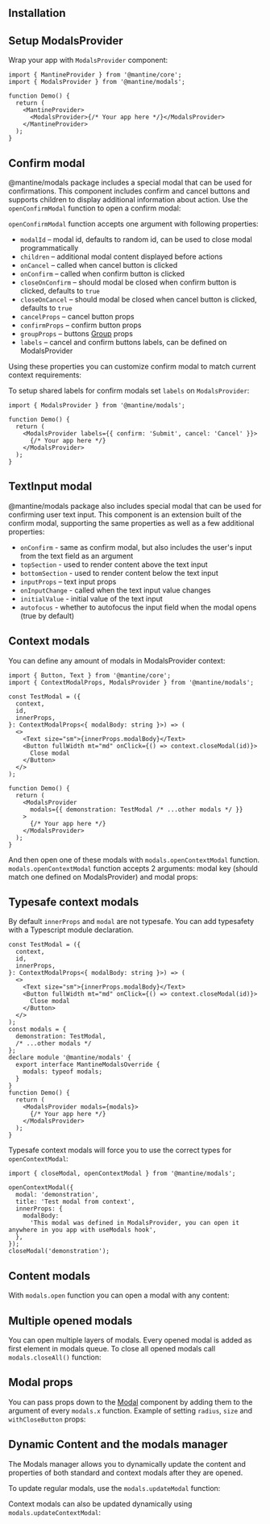 

## Installation

<InstallScript packages="@mantine/modals" />

## Setup ModalsProvider

Wrap your app with `ModalsProvider` component:

```tsx
import { MantineProvider } from '@mantine/core';
import { ModalsProvider } from '@mantine/modals';

function Demo() {
  return (
    <MantineProvider>
      <ModalsProvider>{/* Your app here */}</ModalsProvider>
    </MantineProvider>
  );
}
```

## Confirm modal

@mantine/modals package includes a special modal that can be used for confirmations.
This component includes confirm and cancel buttons and supports children to display additional
information about action. Use the `openConfirmModal` function to open a confirm modal:

<Demo data={ModalsDemos.confirm} />

`openConfirmModal` function accepts one argument with following properties:

- `modalId` – modal id, defaults to random id, can be used to close modal programmatically
- `children` – additional modal content displayed before actions
- `onCancel` – called when cancel button is clicked
- `onConfirm` – called when confirm button is clicked
- `closeOnConfirm` – should modal be closed when confirm button is clicked, defaults to `true`
- `closeOnCancel` – should modal be closed when cancel button is clicked, defaults to `true`
- `cancelProps` – cancel button props
- `confirmProps` – confirm button props
- `groupProps` – buttons [Group](/core/group/) props
- `labels` – cancel and confirm buttons labels, can be defined on ModalsProvider

Using these properties you can customize confirm modal to match current context requirements:

<Demo data={ModalsDemos.confirmCustomize} />

To setup shared labels for confirm modals set `labels` on `ModalsProvider`:

```tsx
import { ModalsProvider } from '@mantine/modals';

function Demo() {
  return (
    <ModalsProvider labels={{ confirm: 'Submit', cancel: 'Cancel' }}>
      {/* Your app here */}
    </ModalsProvider>
  );
}
```

## TextInput modal
@mantine/modals package also includes special modal that can be used for confirming user text input.
This component is an extension built of the confirm modal, supporting the same properties as well as a few additional
properties:

- `onConfirm` - same as confirm modal, but also includes the user's input from the text field as an argument
- `topSection` - used to render content above the text input
- `bottomSection` - used to render content below the text input
- `inputProps` – text input props
- `onInputChange` - called when the text input value changes
- `initialValue` - initial value of the text input
- `autofocus` - whether to autofocus the input field when the modal opens (true by default)

<Demo data={ModalsDemos.textInput} />

## Context modals

You can define any amount of modals in ModalsProvider context:

```tsx
import { Button, Text } from '@mantine/core';
import { ContextModalProps, ModalsProvider } from '@mantine/modals';

const TestModal = ({
  context,
  id,
  innerProps,
}: ContextModalProps<{ modalBody: string }>) => (
  <>
    <Text size="sm">{innerProps.modalBody}</Text>
    <Button fullWidth mt="md" onClick={() => context.closeModal(id)}>
      Close modal
    </Button>
  </>
);

function Demo() {
  return (
    <ModalsProvider
      modals={{ demonstration: TestModal /* ...other modals */ }}
    >
      {/* Your app here */}
    </ModalsProvider>
  );
}
```

And then open one of these modals with `modals.openContextModal` function.
`modals.openContextModal` function accepts 2 arguments: modal key (should match one defined on ModalsProvider) and modal props:

<Demo data={ModalsDemos.context} />

## Typesafe context modals

By default `innerProps` and `modal` are not typesafe. You can add typesafety with a Typescript module declaration.

```tsx
const TestModal = ({
  context,
  id,
  innerProps,
}: ContextModalProps<{ modalBody: string }>) => (
  <>
    <Text size="sm">{innerProps.modalBody}</Text>
    <Button fullWidth mt="md" onClick={() => context.closeModal(id)}>
      Close modal
    </Button>
  </>
);
const modals = {
  demonstration: TestModal,
  /* ...other modals */
};
declare module '@mantine/modals' {
  export interface MantineModalsOverride {
    modals: typeof modals;
  }
}
function Demo() {
  return (
    <ModalsProvider modals={modals}>
      {/* Your app here */}
    </ModalsProvider>
  );
}
```

Typesafe context modals will force you to use the correct types for `openContextModal`:

```tsx
import { closeModal, openContextModal } from '@mantine/modals';

openContextModal({
  modal: 'demonstration',
  title: 'Test modal from context',
  innerProps: {
    modalBody:
      'This modal was defined in ModalsProvider, you can open it anywhere in you app with useModals hook',
  },
});
closeModal('demonstration');
```

## Content modals

With `modals.open` function you can open a modal with any content:

<Demo data={ModalsDemos.content} />

## Multiple opened modals

You can open multiple layers of modals. Every opened modal is added as first element in modals queue.
To close all opened modals call `modals.closeAll()` function:

<Demo data={ModalsDemos.multipleSteps} />

## Modal props

You can pass props down to the [Modal](/core/modal) component by adding them to the
argument of every `modals.x` function. Example of setting `radius`, `size` and `withCloseButton`
props:

<Demo data={ModalsDemos.modalProps} />

## Dynamic Content and the modals manager

The Modals manager allows you to dynamically update the content and properties of both standard and context modals after they are opened.

To update regular modals, use the `modals.updateModal` function:

<Demo data={ModalsDemos.updateModal} />

Context modals can also be updated dynamically using `modals.updateContextModal`:

<Demo data={ModalsDemos.updateContextModal} />
